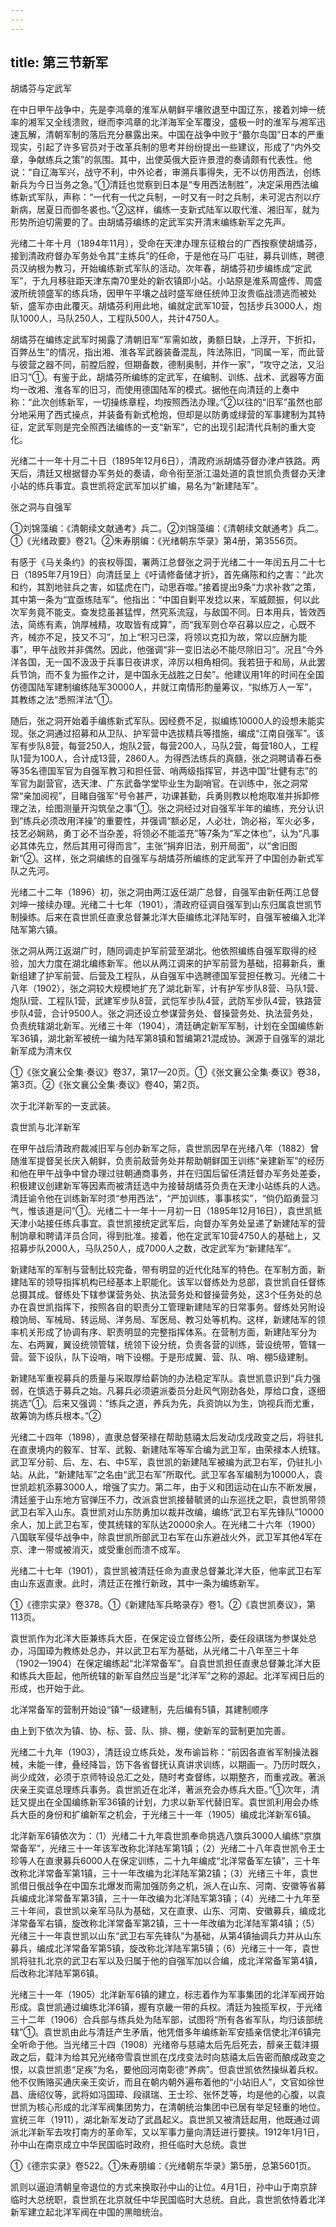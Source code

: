 ```yaml
---
---
---
```

title: 第三节新军
---



胡燏芬与定武军

在中日甲午战争中，先是李鸿章的淮军从朝鲜平壤败退至中国辽东，接着刘坤一统率的湘军又全线溃败，继而李鸿章的北洋海军全军覆没，盛极一时的淮军与湘军迅速瓦解，清朝军制的落后充分暴露出来。中国在战争中败于“蕞尔岛国”日本的严重现实，引起了许多官员对于改革兵制的思考并纷纷提出一些建议，形成了“内外交章，争献练兵之策”的氛围。其中，出使英俄大臣许景澄的奏请颇有代表性。他说：“自辽海军兴，战守不利，中外论者，审溯兵事得失，无不以仿用西法，创练新兵为今日当务之急。”①清廷也觉察到日本是“专用西法制胜”，决定采用西法编练新式军队，声称：“一代有一代之兵制，一时又有一时之兵制，未可泥古剂以疗新病，居夏日而御冬裘也。”②这样，编练一支新式陆军以取代淮、湘旧军，就为形势所迫切需要的了。由胡燏芬编练的定武军实开清末编练新军之先声。

光绪二十年十月（1894年11月），受命在天津办理东征粮台的广西按察使胡燏芬，接到清政府督办军务处令其“主练兵”的任命，于是他在马厂屯驻，募兵训练，聘德员汉纳根为教习，开始编练新式军队的活动。次年春，胡燏芬初步编练成“定武军”，于九月移驻距天津东南70里处的新农镇即小站。小站原是淮系周盛传、周盛波所统领盛军的练兵场，因甲午平壤之战时盛军继任统帅卫汝贵临战溃逃而被处斩，盛军亦由此覆灭。胡燏芬利用此地，编就定武军10营，包括步兵3000人，炮队1000人，马队250人，工程队500人，共计4750人。

胡燏芬在编练定武军时揭露了清朝旧军“军需如故，勇额日缺，上浮开，下折扣，百弊丛生”的情况，指出湘、淮各军武器装备混乱，阵法陈旧，“同属一军，而此营与彼营之器不同，前膛后膛，但期备数，德制奥制，并作一家”，“攻守之法，又沿旧习”①。有鉴于此，胡燏芬所编练的定武军，在编制、训练、战术、武器等方面均一改湘、淮各军的旧习，而使用德国陆军的模式。据他在向清廷的上奏中称：“此次创练新军，一切操练章程，均按照西法办理。”②以往的“旧军”虽然也部分地采用了西式操点，并装备有新式枪炮，但却是以防勇或绿营的军事建制为其特征，定武军则是完全照西法编练的一支“新军”，它的出现引起清代兵制的重大变化。

光绪二十一年十月二十日（1895年12月6日），清政府派胡燏芬督办津卢铁路。两天后，清廷又根据督办军务处的奏请，命令衔至浙江温处道的袁世凯负责督办天津小站的练兵事宜。袁世凯将定武军加以扩编，易名为“新建陆军”。

张之洞与自强军

①刘锦藻编：《清朝续文献通考》兵二。②刘锦藻编：《清朝续文献通考》兵二。①《光绪政要》卷21。②朱寿朋编：《光绪朝东华录》第4册，第3556页。

有感于《马关条约》的丧权辱国，署两江总督张之洞于光绪二十一年闰五月二十七日（1895年7月19日）向清廷呈上《吁请修备储才折》，首先痛陈和约之害：“此次和约，其割地驻兵之害，如猛虎在门，动思吞噬。”接着提出9条“力求补救”之策，其中第一条为“宜亟练陆军”。他指出：“中国自剿平发捻以来，军威颇振，何以此次军务竟不能支。查发捻虽甚猛悍，然究系流寇，与敌国不同。日本用兵，皆效西法，简练有素，饷厚械精，攻取皆有成算”，而“我军则仓卒召募以应之，心既不齐，械亦不足，技又不习”，加上“积习已深，将领以克扣为故，常以应酬为能事”，甲午战败并非偶然。因此，他强调“非一变旧法必不能尽除旧习”。况且“今外洋各国，无一国不汲汲于兵事日夜讲求，淬厉以相角相伺。我若狃于和局，从此罢兵节饷，而不复为振作之计，是中国永无战胜之日矣”。他建议用1年的时间在全国仿德国陆军建制编练陆军30000人，并就江南情形酌量筹议，“拟练万人一军”，其教练之法“悉照洋法”①。

随后，张之洞开始着手编练新式军队。因经费不足，拟编练10000人的设想未能实现。张之洞通过招募和从卫队、护军营中选拔精兵等措施，编成“江南自强军”。该军有步队8营，每营250人，炮队2营，每营200人，马队2营，每营180人，工程队1营为100人，合计成13营，2860人。为得西法练兵的真髓，张之洞聘请春石泰等35名德国军官为自强军教习和担任营、哨两级指挥官，并选中国“壮健有志”的军官为副营官，选天津、广东武备学堂毕业生为副哨官。在训练中，张之洞常常“亲加阅视”，目睹自强军“号令甚严，功课甚勤，兵勇则教以枪炮取准并拆卸修理之法，绘图测量开沟筑垒之事”①。张之洞经过对自强军半年的编练，充分认识到“练兵必须改用洋操”的重要性，并强调“额必足，人必壮，饷必裕，军火必多，技艺必娴熟，勇丁必不当杂差，将领必不能滥充”等7条为“军之体也”，认为“凡事必其体先立，然后其用可得而言”，主张“捐弃旧法，别开局面”，以“舍旧图新”②。这样，张之洞编练的自强军与胡燏芬所编练的定武军开了中国创办新式军队之先河。

光绪二十二年（1896）初，张之洞由两江返任湖广总督，自强军由新任两江总督刘坤一接续办理。光绪二十七年（1901），清政府征调自强军到山东归属袁世凯节制操练。后来在袁世凯任直隶总督兼北洋大臣编练北洋陆军时，自强军被编入北洋陆军第六镇。

张之洞从两江返湖广时，随同调走护军前营至湖北。他依照编练自强军取得的经验，加大力度在湖北编练新军。他以从两江调来的护军前营为基础，招募新兵，重新组建了护军前营、后营及工程队，从自强军中选聘德国军营担任教习。光绪二十八年（1902），张之洞较大规模地扩充了湖北新军，计有护军步队8营、马队1营、炮队l营、工程队1营，武建军步队8营，武恺军步队4营，武防军步队4营，铁路营步队4营，合计9500人。张之洞还设立参谋营务处、督操营务处、执法营务处，负责统辖湖北新军。光绪三十年（1904），清廷确定新军军制，计划在全国编练新军36镇，湖北新军被统一编为陆军第8镇和暂编第21混成协。渊源于自强军的湖北新军成为清末仅

①《张文襄公全集·奏议》卷37，第17—20页。①《张文襄公全集·奏议》卷38，第3页。②《张文襄公全集·奏议》卷40，第2页。

次于北洋新军的一支武装。

袁世凯与北洋新军

在甲午战后清政府裁减旧军与创办新军之际，袁世凯因早在光绪八年（1882）曾随淮军提督吴长庆入朝鲜，负责前敌营务处并帮助朝鲜国王训练“亲建新军”的经历和他在甲午战争中曾办理过驻朝通商事务，并在归国后留任清廷督办军务处差委，积极建议创建新军等因素而被清廷选中为接替胡燏芬负责在天津小站练兵的人选。清廷谕令他在训练新军时须“参用西法”，“严加训练，事事核实”，“倘仍蹈勇营习气，惟该道是问”①。光绪二十一年十一月初一日（1895年12月16日），袁世凯抵天津小站接任练兵事宜。袁世凯接统定武军后，向督办军务处呈递了新建陆军的营制饷章和聘请洋员合同，得到批准。接着，他在定武军10营4750人的基础上，又招募步队2000人，马队250人，成7000人之数，改定武军为“新建陆军”。

新建陆军的军制与营制比较完备，带有明显的近代化陆军的特色。在军制方面，新建陆军的领导指挥机构已经基本上职能化。该军以督练处为总部，袁世凯自任督练总摄其成。督练处下辖参谋营务处、执法营务处和督操营务处，这3个任务处的总办在袁世凯指挥下，按照各自的职责分工管理新建陆军的日常事务。督练处另附设粮饷局、军械局、转运局、洋务局、军医局、教习处等机构。这样，新建陆军的领率机关形成了协调有序、职责明显的完整指挥体系。在营制方面，新建陆军分为左、右两翼，翼设统领管辖，统领下设分统，负责各营的训练，营设统带，管辖一营。营下设队，队下设哨，哨下设棚。于是形成翼、营、队、哨、棚5级建制。

新建陆军重视募兵的质量与采取厚给薪饷的办法稳定军队。袁世凯意识到“兵力强弱，在慎选于募兵之始。凡募兵必须遴派委员分赴风气刚劲各处，厚给口食，逐细挑选”①。后来又强调：“练兵之道，养兵为先，兵资饷以为生，饷视兵而尤重，故筹饷为练兵根本。”②

光绪二十四年（1898），直隶总督荣禄在帮助慈禧太后发动戊戌政变之后，将驻扎在直隶境内的毅军、甘军、武毅、新建陆军等军合编为武卫军，由荣禄本人统辖。武卫军分前、后、左、右、中5军，袁世凯的新建陆军被编为武卫右军，仍驻扎小站。从此，“新建陆军”之名由“武卫右军”所取代。武卫军各军编制为10000人，袁世凯趁机添募3000人，增强了实力。第二年，由于义和团运动在山东不断发展，清廷鉴于山东地方官弹压不力，改派袁世凯接替毓贤的山东巡抚之职，袁世凯带领武卫右军入山东。袁世凯对山东防勇加以裁并改编，编练“武卫右军先锋队”10000余人，加上武卫右军，使其统辖的军队达20000余人。在光绪二十六年（1900）八国联军侵华战争中，除袁世凯所部武卫右军在山东避战火外，武卫军其他4军在京、津一带或被消灭，或受重创而溃不成军。

光绪二十七年（1901），袁世凯被清廷任命为直隶总督兼北洋大臣，他率武卫右军由山东返直隶。此时，清廷正在推行新政，其中一条为编练新军。

①《德宗实录》卷378。①《新建陆军兵略录存》卷1。②《袁世凯奏议》，第113页。

袁世凯作为北洋大臣兼练兵大臣，在保定设立督练公所，委任段祺瑞为参谋处总办，冯国璋为教练处总办，并以武卫右军为基础，从光绪二十八年至三十年（1902—1904）在保定编练起“北洋常备军”。自袁世凯担任直隶总督兼北洋大臣和练兵大臣起，他所统辖的新军自然应当是“北洋军”之称的源起。北洋军阀日后的形成，也开始于此。

北洋常备军的营制开始设“镇”一级建制，先后编有5镇，其建制顺序

由上到下依次为镇、协、标、营、队、排、棚，使新军的营制更加完善。

光绪二十九年（1903），清廷设立练兵处，发布谕旨称：“前因各直省军制操法器械，未能一律，叠经降旨，饬下各省督抚认真讲求训练，以期画一。乃历时既久，尚少成效，必须于京师特设总汇之处，随时考查督练，以期整齐，而重戎政。著派庆亲王奕诓总理练兵事务。袁世凯近在北洋，著派充会办练兵大臣。”①次年，清廷又提出在全国编练新军36镇的计划，力求以新军代替旧军。袁世凯利用会办练兵大臣的身份和扩编新军之机会，于光绪三十一年（1905）编成北洋新军6镇。

北洋新军6镇依次为：（1）光绪二十九年袁世凯奉命挑选八旗兵3000人编练“京旗常备军”，光绪三十一年该军改称北洋陆军第1镇；（2）光绪二十八年袁世凯令王士珍等人在直隶募兵6000人在保定训练，二十九年编成“北洋常备军左镇”，三十年改称北洋常备军第1镇，三十一年改编为北洋陆军第2镇；（3）光绪三十年，袁世凯借日俄战争在中国东北爆发而需加强防务之机，派人在山东、河南、安徽等省募兵编成北洋常备军第3镇，三十一年改编为北洋陆军第3镇；（4）光绪二十九年至三十年间，袁世凯以亲军马队为基础，又在直隶、山东、河南、安徽募兵，编成北洋常备军右镇，旋改称北洋常备军第2镇，三十一年改编为北洋陆军第4镇；（5）光绪三十一年袁世凯以山东“武卫右军先锋队”为基础，从第4镇抽调兵力并从山东募兵，编成北洋常备军第5镇，旋改称北洋陆军第5镇；（6）光绪三十一年，袁世凯将驻扎北京的武卫右军以及归属于他的自强军加以合编，成北洋常备军第4镇，后改称北洋陆军第6镇。

光绪三十一年（1905）北洋新军6镇的建立，标志着作为军事集团的北洋军阀开始形成。袁世凯通过编练北洋6镇，握有京畿一带的兵权。清廷为独揽军权，于光绪三十二年（1906）合兵部与练兵处为陆军部，试图将“所有各省军队，均归该部统辖”①。袁世凯由此与清廷产生矛盾，他凭借多年编练新军安插亲信使北洋6镇完全听命于他。当光绪三十四（1908）光绪帝与慈禧太后先后死去，醇亲王载沣摄政之后，载沣为给其兄光绪帝雪袁世凯在戊戌变法时向慈禧太后告密而酿成政变之恨，以袁世凯患“足疾”为名，要他回河南彰德“养病”。但袁世凯依然操纵着兵权。他不仅贿赂买通庆亲王奕䜣，而且在朝内朝外遍布着他的“小站旧人”，文官如徐世昌、唐绍仪等，武将如冯国璋、段祺瑞、王士珍、张怀芝等，均是他的心腹，以袁世凯为核心形成的北洋军阀集团势力，在清朝统治集团中已居有举足轻重的地位。宣统三年（1911），湖北新军发动了武昌起义。袁世凯又被清廷起用，他既通过调派北洋新军去攻打南方的革命军，又以军事力量向清廷进行要挟。1912年1月1日，孙中山在南京成立中华民国临时政府，担任临时大总统。袁世

①《德宗实录》卷522。①朱寿朋编：《光绪朝东华录》第5册，总第5601页。

凯则以逼迫清朝皇帝退位的方式来换取孙中山的让位。4月1日，孙中山于南京辞临时大总统职，袁世凯在北京就任中华民国临时大总统。自此，袁世凯依恃着北洋新军建立起北洋军阀在中国的黑暗统治。